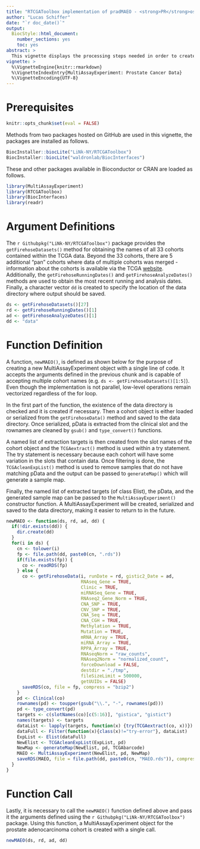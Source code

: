 ```yaml
---
title: "RTCGAToolbox implementation of pradMAEO - <strong>PR</strong>ostate <strong>AD</strong>enocarcinoma <strong>M</strong>ulti<strong>A</strong>ssay<strong>E</strong>xperiment <strong>O</strong>bject"
author: "Lucas Schiffer"
date: "`r doc_date()`"
output:
  BiocStyle::html_document:
    number_sections: yes
    toc: yes
abstract: >
  This vignette displays the processing steps needed in order to create a MultiAssayExperiment object from TCGA (The Cancer Genome Atlas) data. Specifically, the `getFirehoseData()` method of the `r Githubpkg("LiNk-NY/RTCGAToolbox")` package is used to access and read in data; output is then further coerced to fit the MultiAssayExperiment object specifications. A built HTML version of this vignette is available on [RPubs](https://rpubs.com/schifferl/pradMAEO-RTCGAToolbox) and the source is available on [GitHub](https://github.com/schifferl/MultiAssayExperiment/blob/master/vignettes/pradMAEO-RTCGAToolbox.Rmd)
vignette: >
  %\VignetteEngine{knitr::rmarkdown}
  %\VignetteIndexEntry{MultiAssayExperiment: Prostate Cancer Data}
  %\VignetteEncoding{UTF-8}
---
```


# Prerequisites

```r
knitr::opts_chunk$set(eval = FALSE)
```

Methods from two packages hosted on GitHub are used in this vignette, the packages are installed as follows.

```r
BiocInstaller::biocLite("LiNk-NY/RTCGAToolbox")
BiocInstaller::biocLite("waldronlab/BiocInterfaces")
```

These and other packages available in Bioconductor or CRAN are loaded as follows.

```r
library(MultiAssayExperiment)
library(RTCGAToolbox)
library(BiocInterfaces)
library(readr)
```

# Argument Definitions

The `r Githubpkg("LiNk-NY/RTCGAToolbox")` package provides the `getFirehoseDatasets()` method for obtaining the names of all 33 cohorts contained within the TCGA data. Beyond the 33 cohorts, there are 5 additional "pan" cohorts where data of multiple cohorts was merged - information about the cohorts is available via the TCGA [website](http://cancergenome.nih.gov/cancersselected). Additionally, the `getFirehoseRunningDates()` and `getFirehoseAnalyzeDates()` methods are used to obtain the most recent running and analysis dates. Finally, a character vector `dd` is created to specify the location of the data directory where output should be saved.

```r
ds <- getFirehoseDatasets()[27]
rd <- getFirehoseRunningDates()[1]
ad <- getFirehoseAnalyzeDates()[1]
dd <- "data"
```

# Function Definition

A function, `newMAEO()`, is defined as shown below for the purpose of creating a new MultiAssayExperiment object with a single line of code. It accepts the arguments defined in the previous chunk and is capable of accepting multiple cohort names (e.g. `ds <- getFirehoseDatasets()[1:5]`). Even though the implementation is not parallel, low-level operations remain vectorized regardless of the for loop. 

In the first part of the function, the existence of the data directory is checked and it is created if necessary. Then a cohort object is either loaded or serialized from the `getFirehoseData()` method and saved to the data directory. Once serialized, pData is extracted from the clinical slot and the rownames are cleaned by `gsub()` and `type_convert()` functions. 

A named list of extraction targets is then created from the slot names of the cohort object and the `TCGAextract()` method is used within a try statement. The try statement is necessary because each cohort will have some variation in the slots that contain data. Once filtering is done, the `TCGAcleanExpList()` method is used to remove samples that do not have matching pData and the output can be passed to `generateMap()` which will generate a sample map.

Finally, the named list of extracted targets (of class Elist), the pData, and the generated sample map can be passed to the `MultiAssayExperiment()` constructor function. A MultiAssayExperiment will be created, serialized and saved to the data directory, making it easier to return to in the future.

```r
newMAEO <- function(ds, rd, ad, dd) {
  if(!dir.exists(dd)) {
    dir.create(dd)
  }
  for(i in ds) {
    cn <- tolower(i)
    fp <- file.path(dd, paste0(cn, ".rds"))
    if(file.exists(fp)) {
      co <- readRDS(fp)
    } else {
      co <- getFirehoseData(i, runDate = rd, gistic2_Date = ad,
                            RNAseq_Gene = TRUE,
                            Clinic = TRUE,
                            miRNASeq_Gene = TRUE,
                            RNAseq2_Gene_Norm = TRUE,
                            CNA_SNP = TRUE,
                            CNV_SNP = TRUE,
                            CNA_Seq = TRUE,
                            CNA_CGH = TRUE,
                            Methylation = TRUE,
                            Mutation = TRUE,
                            mRNA_Array = TRUE,
                            miRNA_Array = TRUE,
                            RPPA_Array = TRUE,
                            RNAseqNorm = "raw_counts",
                            RNAseq2Norm = "normalized_count",
                            forceDownload = FALSE,
                            destdir = "./tmp",
                            fileSizeLimit = 500000,
                            getUUIDs = FALSE)
      saveRDS(co, file = fp, compress = "bzip2")
    }
    pd <- Clinical(co)
    rownames(pd) <- toupper(gsub("\\.", "-", rownames(pd)))
    pd <- type_convert(pd)
    targets <- c(slotNames(co)[c(5:16)], "gistica", "gistict")
    names(targets) <- targets
    dataList <- lapply(targets, function(x) {try(TCGAextract(co, x))})
    dataFull <- Filter(function(x){class(x)!="try-error"}, dataList)
    ExpList <- Elist(dataFull)
    NewElist <- TCGAcleanExpList(ExpList, pd)
    NewMap <- generateMap(NewElist, pd, TCGAbarcode)
    MAEO <- MultiAssayExperiment(NewElist, pd, NewMap)
    saveRDS(MAEO, file = file.path(dd, paste0(cn, "MAEO.rds")), compress = "bzip2")
  }
}
```

# Function Call

Lastly, it is necessary to call the `newMAEO()` function defined above and pass it the arguments defined using the `r Githubpkg("LiNk-NY/RTCGAToolbox")` package. Using this function, a MultiAssayExperiment object for the prostate adenocarcinoma cohort is created with a single call.

```r
newMAEO(ds, rd, ad, dd)
```
